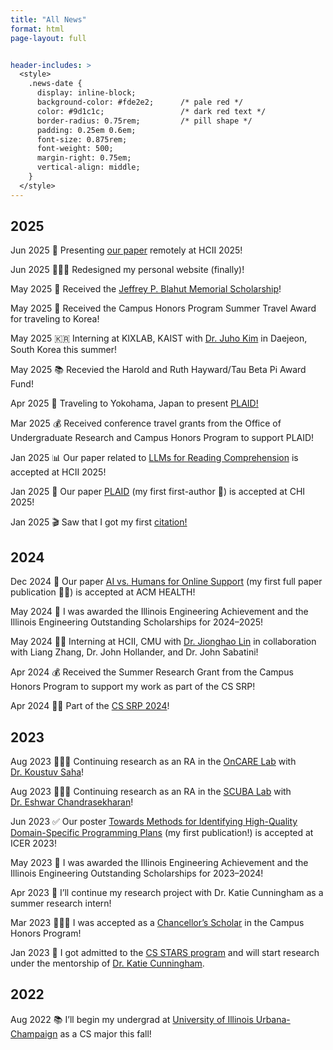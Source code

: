 ```yaml
---
title: "All News"
format: html
page-layout: full


header-includes: >
  <style>
    .news-date {
      display: inline-block;
      background-color: #fde2e2;      /* pale red */
      color: #9d1c1c;                 /* dark red text */
      border-radius: 0.75rem;         /* pill shape */
      padding: 0.25em 0.6em;          
      font-size: 0.875rem;
      font-weight: 500;
      margin-right: 0.75em;
      vertical-align: middle;
    }
  </style>
---
```


<div class="news-wrapper">
::: {.news-container}

## 2025

<div class="news-item">
  <span class="news-date">Jun 2025</span>
  🚀 Presenting <a href="https://link.springer.com/chapter/10.1007/978-3-031-92967-0_14">our paper</a> remotely at HCII 2025!
</div>
<div class="news-item">
  <span class="news-date">Jun 2025</span>
  👩🏻‍💻 Redesigned my personal website (finally)!
</div>
<div class="news-item">
  <span class="news-date">May 2025</span>
  🎉 Received the <a href="https://siebelschool.illinois.edu/about/awards/undergraduate-scholarships-awards/jeffrey-p-blahut-memorial-scholarship">Jeffrey P. Blahut Memorial Scholarship</a>!
</div>
<div class="news-item">
  <span class="news-date">May 2025</span>
  🏅 Received the Campus Honors Program Summer Travel Award for traveling to Korea!</a>
</div>
<div class="news-item">
  <span class="news-date">May 2025</span>
  🇰🇷 Interning at KIXLAB, KAIST with <a href="https://juhokim.com/">Dr. Juho Kim</a> in Daejeon, South Korea this summer!
</div>
<div class="news-item">
  <span class="news-date">May 2025</span>
  📚 Recevied the Harold and Ruth Hayward/Tau Beta Pi Award Fund!
</div>
<div class="news-item">
  <span class="news-date">Apr 2025</span>
  🌸 Traveling to Yokohama, Japan to present <a href="https://dl.acm.org/doi/full/10.1145/3706598.3713832">PLAID!</a>
</div>
<div class="news-item">
  <span class="news-date">Mar 2025</span>
  💰 Received conference travel grants from the Office of Undergraduate Research and Campus Honors Program to support PLAID!</a>
</div>
<div class="news-item">
  <span class="news-date">Jan 2025</span>
  📊 Our paper related to <a href="https://link.springer.com/chapter/10.1007/978-3-031-92967-0_14">LLMs for Reading Comprehension</a> is accepted at HCII 2025!</a>
</div>
<div class="news-item">
  <span class="news-date">Jan 2025</span>
  💐 Our paper <a href="https://dl.acm.org/doi/full/10.1145/3706598.3713832">PLAID</a> (my first first-author 🎊) is accepted at CHI 2025!</a>
</div>
<div class="news-item">
  <span class="news-date">Jan 2025</span>
  🎬 Saw that I got my first <a href="https://scholar.google.com/citations?user=HSgotCcAAAAJ&hl=en">citation!</a>
</div>

## 2024

<div class="news-item">
  <span class="news-date">Dec 2024</span>
  📝 Our paper <a href="https://dl.acm.org/doi/abs/10.1145/3709366">AI vs. Humans for Online Support</a> (my first full paper publication 🙌🏻) is accepted at ACM HEALTH!
</div>
<div class="news-item">
  <span class="news-date">May 2024</span>
  💸 I was awarded the Illinois Engineering Achievement and the Illinois Engineering Outstanding Scholarships for 2024–2025!
</div>
<div class="news-item">
  <span class="news-date">May 2024</span>
  💪🏻 Interning at HCII, CMU with <a href="https://sites.google.com/site/jiognhaolin/home?authuser=0">Dr. Jionghao Lin</a> in collaboration with Liang Zhang, Dr. John Hollander, and Dr. John Sabatini!
</div>
<div class="news-item">
  <span class="news-date">Apr 2024</span>
  💰 Received the Summer Research Grant from the Campus Honors Program to support my work as part of the CS SRP!
</div>
<div class="news-item">
  <span class="news-date">Apr 2024</span>
  🙌🏻 Part of the <a href="https://siebelschool.illinois.edu/research/undergraduate-research/srp">CS SRP 2024</a>!
</div>

## 2023 

<div class="news-item">
  <span class="news-date">Aug 2023</span>
  👩🏻‍💻 Continuing research as an RA in the <a href="https://oncare.cs.illinois.edu/people/">OnCARE Lab</a> with <a href="https://koustuv.com/">Dr. Koustuv Saha</a>!
</div>
<div class="news-item">
  <span class="news-date">Aug 2023</span>
  👩🏻‍💻 Continuing research as an RA in the <a href="http://www.eshwarchandrasekharan.com/lab.html">SCUBA Lab</a> with <a href="http://www.eshwarchandrasekharan.com/">Dr. Eshwar Chandrasekharan</a>!
</div>
<div class="news-item">
  <span class="news-date">Jun 2023</span>
  ✅ Our poster <a href="https://dl.acm.org/doi/abs/10.1145/3568812.3603478">Towards Methods for Identifying High-Quality Domain-Specific Programming Plans</a> (my first publication!) is accepted at ICER 2023!
</div>
<div class="news-item">
  <span class="news-date">May 2023</span>
  💸 I was awarded the Illinois Engineering Achievement and the Illinois Engineering Outstanding Scholarships for 2023–2024!
</div>
<div class="news-item">
  <span class="news-date">Apr 2023</span>
  📖 I'll continue my research project with Dr. Katie Cunningham as a summer research intern!
</div>
<div class="news-item">
  <span class="news-date">Mar 2023</span>
  👩🏼‍🏫 I was accepted as a <a href="https://honors.illinois.edu/">Chancellor’s Scholar</a> in the Campus Honors Program!
</div>
<div class="news-item">
  <span class="news-date">Jan 2023</span>
  📝 I got admitted to the <a href="https://siebelschool.illinois.edu/broadening-participation-computing/programs/csambassadors">CS STARS program</a> and will start research under the mentorship of <a href="https://www.kicunningham.com/">Dr. Katie Cunningham</a>.
</div>

## 2022

<div class="news-item">
  <span class="news-date">Aug 2022</span>
  📚 I'll begin my undergrad at <a href="https://siebelschool.illinois.edu/">University of Illinois Urbana-Champaign</a> as a CS major this fall!
</div>

:::
</div>
